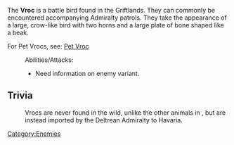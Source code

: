 {{stub}}

The '''Vroc''' is a battle bird found in the Griftlands. They can commonly be encountered accompanying Admiralty patrols. They take the appearance of a large, crow-like bird with two horns and a large plate of bone shaped like a beak.

For Pet Vrocs, see: [[Pets#Pet Vroc|Pet Vroc]]

:Abilities/Attacks:
:*Need information on enemy variant.

== Trivia ==

:Vrocs are never found in the wild, unlike the other animals in {{Gamename}}, but are instead imported by the Deltrean Admiralty to Havaria.

[[Category:Enemies]]